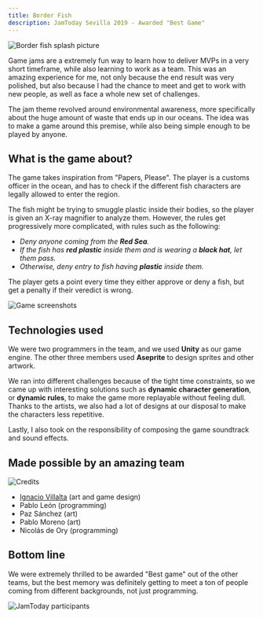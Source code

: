 ```yaml
---
title: Border Fish
description: JamToday Sevilla 2019 - Awarded "Best Game"
---
```

![Border fish splash picture](/projects/borderfish/splash.png)

Game jams are a extremely fun way to learn how to deliver MVPs in a very short timeframe,
while also learning to work as a team. This was an amazing experience for me, not only because
the end result was very polished, but also because I had the chance to meet 
and get to work with new people, as well as face a whole new set of challenges.

The jam theme revolved around environmental awareness, more specifically about the huge amount
of waste that ends up in our oceans. The idea was to make a game around this premise, while also
being simple enough to be played by anyone.

## What is the game about?
The game takes inspiration from "Papers, Please". The player is a customs officer in the ocean,
and has to check if the different fish characters are legally allowed to enter the region.

The fish might be trying to smuggle plastic inside their bodies, so the player is given an X-ray magnifier
to analyze them. However, the rules get progressively more complicated, with rules such as the following:

- *Deny anyone coming from the **Red Sea**.*
- *If the fish has **red plastic** inside them and is wearing a **black hat**, let them pass.*
- *Otherwise, deny entry to fish having **plastic** inside them.*

The player gets a point every time they either approve or deny a fish, but get a penalty if their veredict is wrong.

![Game screenshots](/projects/borderfish/ui.png)

## Technologies used
We were two programmers in the team, and we used **Unity** as our game engine.
The other three members used **Aseprite** to design sprites and other artwork.

We ran into different challenges because of the tight time constraints, so we came up with
interesting solutions such as **dynamic character generation**, or **dynamic rules**, to make the game
more replayable without feeling dull. Thanks to the artists, we also had a lot of designs at our disposal to make
the characters less repetitive. 

Lastly, I also took on the responsibility of composing the game soundtrack and sound effects.

## Made possible by an amazing team
![Credits](/projects/borderfish/credits.jpg)
- [Ignacio Villalta](https://nasiocanvas.weebly.com/) (art and game design)
- Pablo León (programming)
- Paz Sánchez (art)
- Pablo Moreno (art)
- Nicolás de Ory (programming)

## Bottom line
We were extremely thrilled to be awarded "Best game" out of the other teams, but the best
memory was definitely getting to meet a ton of people coming from different backgrounds, not just programming.

![JamToday participants](/projects/borderfish/gamejam.jpg)